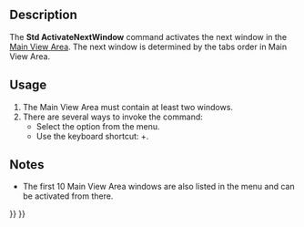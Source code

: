 <languages/>
<translate>

<!--T:1-->
{{Docnav
|
|[[Std_ActivatePrevWindow|ActivatePrevWindow]]
|[[Std_Windows_Menu|Std Windows Menu]]
|IconL=
|IconR=Std_ActivatePrevWindow.svg
|IconC=Freecad.svg
}}

<!--T:2-->
{{GuiCommand
|Name=Std ActivateNextWindow
|MenuLocation=Windows → Next
|Workbenches=All
|Shortcut={{KEY|Ctrl}}+{{KEY|Tab}}
|SeeAlso=[[Std_ActivatePrevWindow|Std ActivatePrevWindow]], [[Std_Windows|Std Windows]]
}}

==Description== <!--T:3-->

<!--T:4-->
The '''Std ActivateNextWindow''' command activates the next window in the [[Main_View_Area|Main View Area]]. The next window is determined by the tabs order in Main View Area.

==Usage== <!--T:5-->

<!--T:6-->
# The Main View Area must contain at least two windows.
# There are several ways to invoke the command:
#* Select the {{MenuCommand|Windows → [[Image:Std_ActivateNextWindow.svg|16px]] Next}} option from the menu.
#* Use the keyboard shortcut: {{KEY|Ctrl}}+{{KEY|Tab}}.

==Notes== <!--T:7-->

<!--T:8-->
* The first 10 Main View Area windows are also listed in the {{MenuCommand|Windows}} menu and can be activated from there.


<!--T:9-->
{{Docnav
|
|[[Std_ActivatePrevWindow|ActivatePrevWindow]]
|[[Std_Windows_Menu|Std Windows Menu]]
|IconL=
|IconR=Std_ActivatePrevWindow.svg
|IconC=Freecad.svg
}}

</translate>
{{Std_Base_navi{{#translation:}}}}
{{Userdocnavi{{#translation:}}}}